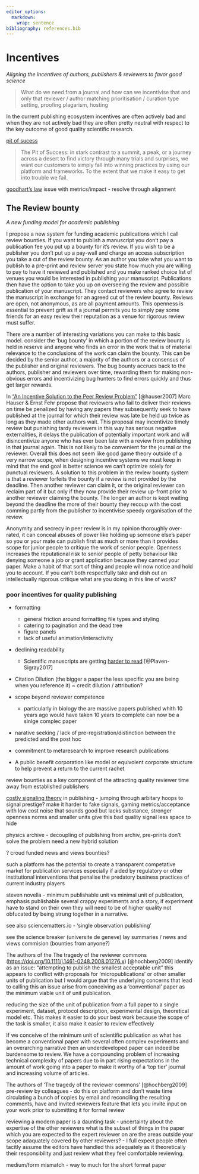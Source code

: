 ```yaml
---
editor_options: 
  markdown: 
    wrap: sentence
bibliography: references.bib
---
```


# Incentives

*Aligning the incentives of authors, publishers & reviewers to favor good science*

> What do we need from a journal and how can we incentivise that and only that reviewer / author matching prioritisation / curation type setting, proofing plagarism, hosting

In the current publishing ecosystem incentives are often actively bad and when they are not actively bad they are often pretty neutral with respect to the key outcome of good quality scientific research.

[pit of sucess](https://blog.codinghorror.com/falling-into-the-pit-of-success/)

> The Pit of Success: in stark contrast to a summit, a peak, or a journey across a desert to find victory through many trials and surprises, we want our customers to simply fall into winning practices by using our platform and frameworks.
> To the extent that we make it easy to get into trouble we fail.

[goodhart's law](https://en.wikipedia.org/wiki/Goodhart%27s_law) issue with metrics/impact - resolve through alignment

## The Review bounty

*A new funding model for academic publishing*

I propose a new system for funding academic publications which I call review bounties.
If you want to publish a manuscript you don't pay a publication fee you put up a bounty for it's review.
If you wish to be a publisher you don't put up a pay-wall and charge an access subscription you take a cut of the review bounty.
As an author you take what you want to publish to a pre-print and review server you state how much you are willing to pay to have it reviewed and published and you make ranked choice list of venues you would be interested in publishing your manuscript.
Publications then have the option to take you up on overseeing the review and possible publication of your manuscript.
They contact reviewers who agree to review the manuscript in exchange for an agreed cut of the review bounty.
Reviews are open, not anonymous, as are all payment amounts.
This openness is essential to prevent grift as if a journal permits you to simply pay some friends for an easy review their reputation as a venue for rigorous review must suffer.

There are a number of interesting variations you can make to this basic model.
consider the 'bug bounty' in which a portion of the review bounty is held in reserve and anyone who finds an error in the work that is of material relevance to the conclusions of the work can claim the bounty.
This can be decided by the senior author, a majority of the authors or a consensus of the publisher and original reviewers.
The bug bounty accrues back to the authors, publisher and reviewers over time, rewarding them for making non-obvious errors and incentivizing bug hunters to find errors quickly and thus get larger rewards.

In ["An Incentive Solution to the Peer Review Problem"](https://doi.org/10.1371/journal.pbio.0050107) [@hauser2007] Marc Hauser & Ernst Fehr propose that reviewers who fail to deliver their reviews on time be penalized by having any papers they subsequently seek to have published at the journal for which their review was late be held up twice as long as they made other authors wait.
This proposal may incentivize timely review but punishing tardy reviewers in this way has serious negative externalities, it delays the publication of potentially important work and will disincentivize anyone who has ever been late with a review from publishing in that journal again.
This is not likely to be convenient for the journal or the reviewer.
Overall this does not seem like good game theory outside of a very narrow scope, when designing incentive systems we must keep in mind that the end goal is better science we can't optimize solely for punctual reviewers.
A solution to this problem in the review bounty system is that a reviewer forfeits the bounty if a review is not provided by the deadline.
Then another reviewer can claim it, or the original reviewer can reclaim part of it but only if they now provide their review up-front prior to another reviewer claiming the bounty.
The longer an author is kept waiting beyond the deadline the more of their bounty they recoup with the cost comming partly from the publisher to incentivise speedy organisation of the review.

Anonymity and secrecy in peer review is in my opinion thoroughly over-rated, it can conceal abuses of power like holding up someone else's paper so you or your mate can publish first as much or more than it provides scope for junior people to critique the work of senior people.
Openness increases the reputational risk to senior people of petty behaviour like denying someone a job or grant application because they canned your paper.
Make a habit of that sort of thing and people will now notice and hold you to account.
If you can't both respectfully take and dish out an intellectually rigorous critique what are you doing in this line of work?

### poor incentives for quality publishing

-   formatting

    -   general friction around formatting file types and styling
    -   catering to pagination and the dead tree
    -   figure panels
    -   lack of useful animation/interactivity

-   declining readability

    -   Scientific manuscripts are getting [harder to read](https://doi.org/10.7554/eLife.27725.001) [@Plaven-Sigray2017]

-   Citation Dilution (the bigger a paper the less specific you are being when you reference it) \~ credit dilution / attribution?

-   scope beyond reviewer competence

    -   particularly in biology the are massive papers published whith 10 years ago would have taken 10 years to complete can now be a sinlge complec paper

-   narative seeking / lack of pre-registration/distinction between the predicted and the post hoc

-   commitment to metaresearch to improve research publications

-   A public benefit corporation like model or equivolent corporate structure to help prevent a return to the current rachet

review bounties as a key component of the attracting quality reviewer time away from established publishers

[costly signaling theory](https://en.wikipedia.org/wiki/Costly_signaling_theory_in_evolutionary_psychology) in publishing - jumping through arbitary hoops to signal prestige?
make it harder to fake signals, gaming metrics/acceptance with low cost noise that sounds good but lacks substance, stronger openness norms and smaller units give this bad quality signal less space to hide 

physics archive - decoupling of publishing from archiv, pre-prints don't solve the problem need a new hybrid solution

? croud funded news and views bounties?

such a platform has the potential to create a transparent competative market for publication services especially if aided by regulatory or other institutional interventions that penalise the predatory business practices of current industry players

steven novella - minimum publishable unit vs minimal unit of publication, emphasis publishable several crappy experiments and a story, if experiment have to stand on their own they will need to be of higher quality not obfucated by being strung together in a narrative.

see also sciencematters.io - 'single observation publishing'

see the science breaker (universite de geneve) lay summaries / news and views commision (bounties from anyone?)

The authors of the The tragedy of the reviewer commons (<https://doi.org/10.1111/j.1461-0248.2008.01276.x>) [@hochberg2009] identify as an issue: "attempting to publish the smallest acceptable unit" this appears to conflict with proposals for 'micropublications' or other smaller units of publication but I would argue that the underlying concerns that lead to calling this an issue arise from conceiving as a 'conventional' paper as the minimum viable unit of unit publication.

reducing the size of the unit of publication from a full paper to a single experiment, dataset, protocol description, experimental design, theoretical model etc.
This makes it easier to do your best work because the scope of the task is smaller, it also make it easier to review effectively

If we conceive of the minimum unit of scientific publication as what has become a conventional paper with several often complex experiments and an overarching narrative then an underdeveloped paper can indeed be burdensome to review.
We have a compounding problem of increasing technical complexity of papers due to in part rising expectations in the amount of work going into a paper to make it worthy of a 'top tier' journal and increasing volume of articles.

The authors of 'The tragedy of the reviewer commons' [@hochberg2009] pre-review by colleagues - do this on platform and don't waste time circulating a bunch of copies by email and reconciling the resulting comments, have and invited reviewers feature that lets you invite input on your work prior to submitting it for formal review

reviewing a modern paper is a daunting task - uncertainty about the expertise of the other reviewers what is the subset of things in the paper which you are expected to the expert reviewer on are the areas outside your scope adaquately covered by other reviewers?
- I full expect people often tacitly assume the editors have handled this adequately as it theoretically their responsibility and just review what they feel comfortable reviewing.

medium/form mismatch - way to much for the short format paper
